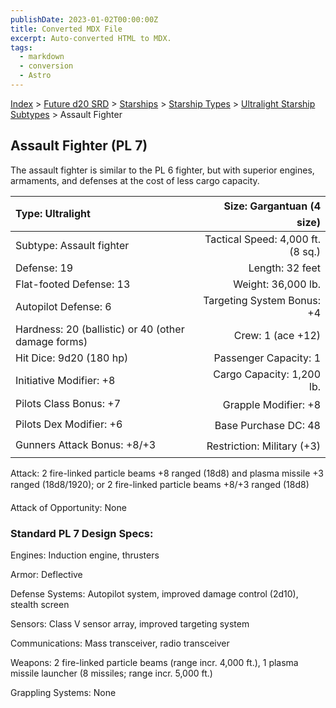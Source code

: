 ```yaml
---
publishDate: 2023-01-02T00:00:00Z
title: Converted MDX File
excerpt: Auto-converted HTML to MDX.
tags:
  - markdown
  - conversion
  - Astro
---
```






[Index](-index) > [Future d20 SRD](future-d20-srd-index) > [Starships](future-d20-srd-starships-index) > [Starship Types](future-d20-srd-starships-starship-types-index) > [Ultralight Starship Subtypes](future-d20-srd-starships-starship-types-ultralight-starship-subtypes-index) > Assault Fighter




## Assault Fighter (PL 7)


The assault fighter is similar to the PL 6 fighter, but with superior engines, armaments, and defenses at the cost of less cargo capacity.


| Type: Ultralight | Size: Gargantuan (4 size) |
| :------------------ | ----------------------------: |
| Subtype: Assault fighter | Tactical Speed: 4,000 ft. (8 sq.) |
| Defense: 19 | Length: 32 feet |
| Flat-footed Defense: 13 | Weight: 36,000 lb. |
| Autopilot Defense: 6 | Targeting System Bonus: +4 |
| Hardness: 20 (ballistic) or 40 (other damage forms) | Crew: 1 (ace +12) |
| Hit Dice: 9d20 (180 hp) | Passenger Capacity: 1 |
| Initiative Modifier: +8 | Cargo Capacity: 1,200 lb. |
| Pilots Class Bonus: +7 | Grapple Modifier: +8 |
| Pilots Dex Modifier: +6 | Base Purchase DC: 48 |
| Gunners Attack Bonus: +8/+3 | Restriction: Military (+3) |



Attack: 2 fire-linked particle beams +8 ranged (18d8) and plasma missile +3 ranged (18d8/1920); or 2 fire-linked particle beams +8/+3 ranged (18d8)


Attack of Opportunity: None


### Standard PL 7 Design Specs:


Engines: Induction engine, thrusters


Armor: Deflective


Defense Systems: Autopilot system, improved damage control (2d10), stealth screen


Sensors: Class V sensor array, improved targeting system


Communications: Mass transceiver, radio transceiver


Weapons: 2 fire-linked particle beams (range incr. 4,000 ft.), 1 plasma missile launcher (8 missiles; range incr. 5,000 ft.)


Grappling Systems: None



